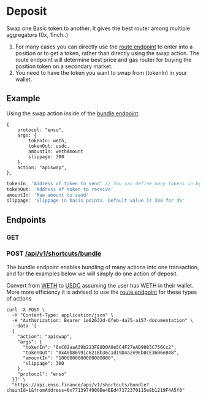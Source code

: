 # Deposit

Swap one Basic token to another. It gives the best router among multiple aggregators (0x, 1Inch..)

1. For many cases you can directly use the [route endpoint](./route.md) to enter into a position or to get a token, rather than directly using the swap action. The route endpoint will determine best price and gas router for buying the position token on a secondary market.
2. You need to have the token you want to swap from (tokenIn) in your wallet.

## Example

Using the swap action inside of the [bundle endpoint](../../api-reference/bundle).

```
{
    protocol: "enso",
    args: {
        tokenIn: weth,
        tokenOut: usdc,
        amountIn: wethAmount
        slippage: 300
    },
    action: "apiswap",
},
```

```javascript
tokenIn: 'Address of token to send' // You can define many tokens in by [inToken1, inToken2]
tokenOut: 'Address of token to receive'
amountIn: 'Raw amount to send'
slippage: 'Slippage in basis points. Default value is 300 for 3%'
```

## Endpoints

### GET

### POST [/api/v1/shortcuts/bundle](https://api.enso.finance/api#/shortcuts/BundleController_bundleShortcutTransaction)

The bundle endpoint enables bundling of many actions into one transaction, and for the examples below we will simply do one action of deposit.

Convert from [WETH](https://etherscan.io/address/0xC02aaA39b223FE8D0A0e5C4F27eAD9083C756Cc2) to [USDC](https://etherscan.io/address/0xA0b86991c6218b36c1d19D4a2e9Eb0cE3606eB48) assuming the user has WETH in their wallet. More more efficiency it is advised to use the [route endpoint](./route.md) for these types of actions

```
curl -X POST \
  -H "Content-Type: application/json" \
  -H "Authorization: Bearer 1e02632d-6feb-4a75-a157-documentation" \
  --data '[
  {
    "action": "apiswap",
    "args": {
      "tokenIn": "0xC02aaA39b223FE8D0A0e5C4F27eAD9083C756Cc2",
      "tokenOut": "0xA0b86991c6218b36c1d19D4a2e9Eb0cE3606eB48",
      "amountIn": "1000000000000000000",
      "slippage": 300
    },
    "protocol": "enso"
  }]' \
  "https://api.enso.finance/api/v1/shortcuts/bundle?chainId=1&fromAddress=0x7713974908Be4BEd47172370115e8b1219F4A5f0"

```

